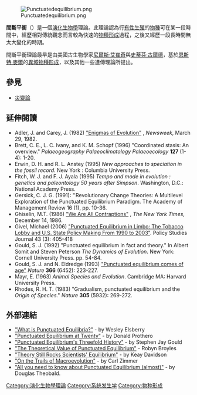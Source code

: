 [[File:Punctuatedequilibrium.png|thumb]]

'''間斷平衡'''（{{lang-en|'''Punctuated equilibrium'''}}）是一個[[演化生物學|演化生物學]]理論。此理論認為行[[有性生殖|有性生殖]]的[[物種|物種]]可在某一段時間中，經歷相對傳統觀念而言較為快速的[[物種形成|物種形成]]過程，之後又經歷一段長時間無太大變化的時期。

間斷平衡理論最早是由美國古生物學家[[尼爾斯·艾崔奇|尼爾斯·艾崔奇]]與[[史蒂芬·古爾德|史蒂芬·古爾德]]，基於[[恩斯特·麥爾|恩斯特·麥爾]]的[[異域物種形成|異域物種形成]]，以及其他一些遺傳理論所提出。

==參見==
*[[災變論|災變論]]

==延伸閱讀==
* Adler, J. and Carey, J. (1982) [http://www.stephenjaygould.org/library/newsweek_sjgould.html "Enigmas of Evolution"] {{Wayback|url=http://www.stephenjaygould.org/library/newsweek_sjgould.html |date=20111107180534 }}, ''Newsweek'', March 29, 1982.
* Brett, C. E., L. C. Ivany, and K. M. Schopf (1996) "Coordinated stasis: An overview." ''Palaeogeography Palaeoclimatology Palaeoecology'' '''127''' (1-4): 1-20.
* Erwin, D. H. and R. L. Anstey (1995) ''New approaches to speciation in the fossil record''. New York : Columbia University Press.
* Fitch, W. J. and F. J. Ayala (1995) ''Tempo and mode in evolution : genetics and paleontology 50 years after Simpson''. Washington, D.C.: National Academy Press.
* Gersick, C. J. G. (1991): ''Revolutionary Change Theories: A Multilevel Exploration of the Punctuated Equilibrium Paradigm. The Academy of Management Review 16 (1), pp. 10-36.
* Ghiselin, M.T. (1986) [http://query.nytimes.com/gst/fullpage.html?res=9A0DE2D9163DF937A25751C1A960948260&pagewanted=print "We Are All Contraptions"] {{Wayback|url=http://query.nytimes.com/gst/fullpage.html?res=9A0DE2D9163DF937A25751C1A960948260&pagewanted=print |date=20110202062457 }}, ''The New York Times'', December 14, 1986.
* Givel, Michael (2006) [http://www.blackwell-synergy.com/doi/abs/10.1111/j.1541-0072.2006.00182.x "Punctuated Equilibrium in Limbo: The Tobacco Lobby and U.S. State Policy Making From 1990 to 2003"]{{dead link|date=2018年1月 |bot=InternetArchiveBot |fix-attempted=yes }}. Policy Studies Journal 43 (3): 405-418
* Gould, S. J. (1992) "Punctuated equilibrium in fact and theory." In Albert Somit and Steven Peterson ''The Dynamics of Evolution''. New York: Cornell University Press. pp. 54-84.
* Gould, S. J. and N. Eldredge (1993) [http://www.stephenjaygould.org/library/gould_comes-of-age.html "Punctuated equilibrium comes of age"] {{Wayback|url=http://www.stephenjaygould.org/library/gould_comes-of-age.html |date=20190603052719 }} ''Nature'' '''366''' (6452): 223-227.
* Mayr, E. (1963) ''Animal Species and Evolution''. Cambridge MA: Harvard University Press.
*Rhodes, R. H. T. (1983) "Gradualism, punctuated equilibrium and the ''Origin of Species''." ''Nature'' '''305''' (5932): 269-272.

==外部連結==
*[http://www.talkorigins.org/faqs/punc-eq.html "What is Punctuated Equilibria?"] {{Wayback|url=http://www.talkorigins.org/faqs/punc-eq.html |date=20191004072235 }} - by Wesley Elsberry
*[https://web.archive.org/web/20070926021309/http://www.bio.unipg.it/ecologia/Download/Punctuated%20Equilibrium.pdf "Punctuated Equilibrium at Twenty"] - by Donald Prothero
*[http://www.stephenjaygould.org/library/gould_structure.html "Punctuated Equilibrium's Threefold History"] {{Wayback|url=http://www.stephenjaygould.org/library/gould_structure.html |date=20190116220001 }} - by Stephen Jay Gould
*[https://web.archive.org/web/20010128151600/http://www.geocities.com/ginkgo100/pe.html "The Theoretical Value of Punctuated Equilibrium"] - Robyn Broyles
* [https://web.archive.org/web/20090123033346/http://www.sfgate.com/cgi-bin/article.cgi?file=%2Fc%2Fa%2F2002%2F05%2F27%2FMN226754.DTL "Theory Still Rocks Scientists' Equilibrium"] - by Keay Davidson
*[http://www.stephenjaygould.org/library/zimmer_macroev.html "On the Trails of Macroevolution"] {{Wayback|url=http://www.stephenjaygould.org/library/zimmer_macroev.html |date=20190212212302 }} - by Carl Zimmer
*[http://ucsu.colorado.edu/~theobal/PE.html "All you need to know about Punctuated Equilibrium (almost)"] {{Wayback|url=http://ucsu.colorado.edu/~theobal/PE.html |date=20070609213247 }} - by Douglas Theobald.

{{物种形成}}

[[Category:演化生物學理論|Category:演化生物學理論]]
[[Category:系统发生学|Category:系统发生学]]
[[Category:物种形成|Category:物种形成]]